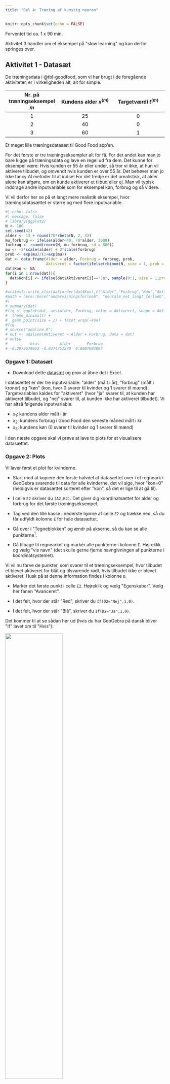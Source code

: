 ```yaml
---
title: "Del 4: Træning af kunstig neuron"
---
```



```r
knitr::opts_chunk$set(echo = FALSE)
```

::: {.estimeret_tid}

Forventet tid ca. 1 x 90 min.

Aktivitet 3 handler om et eksempel på \"slow learning\" og kan derfor springes over.

::: 


## Aktivitet 1 - Datasæt {.aimat}

De træningsdata i @tbl-goodfood, som vi har brugt i de foregående aktiviteter, er i virkeligheden alt, alt for simple. 

::: {#tbl-goodfood}
|Nr. på træningseksempel $m$ | Kundens alder $x^{(m)}$ | Targetværdi $t^{(m)}$ |
|:---:|:---:|:---:|
| $1$ | $25$ | $0$ |
| $2$ | $40$ | $0$ |
| $3$ | $60$ | $1$ |
Et meget lille træningsdatasæt til Good Food app'en.
::: 

For det første er tre træningseksempler alt for få. For det andet kan man jo bare kigge på træningsdata og lave en regel ud fra dem. Det kunne for eksempel være: Hvis kunden er 55 år eller under, så tror vi ikke, at hun vil aktivere tilbudet, og omvendt hvis kunden er over 55 år. Det behøver man jo ikke fancy AI metoder til at indse! For det tredje er det urealistisk, at alder alene kan afgøre, om en kunde aktiverer et tilbud eller ej. Man vil typisk inddrage andre inputvariable som for eksempel køn, forbrug og så videre. 

Vi vil derfor her se på et langt mere realistik eksempel, hvor træningsdatasættet er større og med flere inputvariable. 


```r
#| echo: false
#| message: false
# library(ggplot2)
N <- 100
set.seed(42)
alder <- 13 + round(70*rbeta(N, 2, 3))
mu_forbrug <- ifelse(alder<40, 70*alder, 3000)
forbrug <- round(rnorm(N, mu_forbrug, sd = 800))
mu <- -2*scale(alder) + 2*scale(forbrug)
prob <- exp(mu)/(1+exp(mu))
dat <- data.frame(Alder = alder, Forbrug = forbrug, prob, 
                  Aktiveret = factor(ifelse(rbinom(N, size = 1, prob = prob), "Ja", "Nej")))
dat$Kon <- NA
for(i in 1:nrow(dat)){
  dat$Kon[i] <- ifelse(dat$Aktiveret[i]=="Ja", sample(0:1, size = 1,prob=c(0.7,0.3)), sample(0:1,size = 1,prob=c(0.3,0.7)))
}

#writexl::write_xlsx(dat[order(dat$Kon),c("Alder","Forbrug","Kon","Aktiveret"#)],
#path = here::here("undervisningsforloeb", "neurale_net_langt_forloeb", #"data", "goodfood.xlsx")
#)
# summary(dat)
#fig <- ggplot(dat, aes(Alder, Forbrug, color = Aktiveret, shape = Aktiveret)) +
#  theme_minimal() +
#  geom_point(size = 2) + facet_wrap(~kon)
#fig
# source("adaline.R")
# out <- adaline(Aktiveret ~ Alder + Forbrug, data = dat)
# out$w
#          bias         Alder       Forbrug 
# -0.2975679652 -0.0374751270  0.0007693097 
```


::: {.callout-note collapse="false" appearance="minimal"}

### Opgave 1: Datasæt

- Download dette [datasæt](data/goodfood.xlsx) og prøv at åbne det i Excel. 

:::

I datasættet er der tre inputvariable: \"alder\" (målt i år), \"forbrug\" (målt i kroner) og \"køn\" (kon, hvor 0 svarer til kvinder og 1 svarer til mænd). Targetvariablen kaldes for \"aktiveret\" (hvor \"ja\" svarer til, at kunden har aktiveret tilbudet, og \"nej\" svarer til, at kunden ikke har aktiveret tilbudet). Vi har altså følgende inputvariable:

* $x_1$: kundens alder målt i år
* $x_2$: kundens forbrug i Good Food den seneste måned målt i kr.
* $x_3$: kundens køn (0 svarer til kvinder og 1 svarer til mænd)

I den næste opgave skal vi prøve at lave to plots for at visualisere datasættet.

::: {.callout-note collapse="false" appearance="minimal"}

### Opgave 2: Plots

Vi laver først et plot for kvinderne.

- Start med at kopiere den første halvdel af datasættet over i et regneark i GeoGebra svarende til data for alle kvinderne, det vil sige, hvor \"kon=0\" (heldigvis er datasættet sorteret efter \"kon\", så det er lige til at gå til).

- I celle `E2` skriver du `(A2,B2)`. Det giver dig koordinatsættet for alder og forbrug for det første træningseksempel.

- Tag ved den lille kasse i nederste hjørne af celle `E2` og trække ned, så du får udfyldt kolonne `E` for hele datasættet.

- Gå over i \"Tegneblokken\" og ændr på akserne, så du kan se alle punkterne[^1]. 

[^1]: Tryk på ikonet \"Flyt tegnefladen\" og hold cursoren henover for eksempel $y$-aksen. Når cursoren ændrer sig til en dobbeltpil, kan du ved at holde venstre musetast nede ændre på enhederne på aksen.

- Gå tilbage til regnearket og markér alle punkterne i kolonne `E`. Højreklik og vælg \"vis navn\" (det skulle gerne fjerne navngivningen af punkterne i koordinatsystemet).

Vi vil nu farve de punkter, som svarer til et træningseksempel, hvor tilbudet et blevet aktiveret for blåt og tilsvarende rødt, hvis tilbudet ikke er blevet aktiveret. Husk på at denne information findes i kolonne `D`.

- Markér det første punkt i celle `E2`. Højreklik og vælg \"Egenskaber\". Vælg her fanen \"Avanceret\". 

- I det felt, hvor der står \"Rød\", skriver du `If(D2="Nej",1,0)`. 

- I det felt, hvor der står \"Blå\", skriver du `If(D2="Ja",1,0)`. 

Det kommer til at se sådan her ud (hvis du har GeoGebra på dansk bliver \"If\" lavet om til \"Hvis\"):

![](images/egenskaber_avanceret.png){width=60% fig-align="center"}

::: {.description}
**Forklaring:** I GeoGebra repræsenteres farver ved hjælp af en rød/grøn/blå (RGB) farvemodel. Mængden af rød repræsenteres her som et tal mellem 0 og 1 og tilsvarende med grøn og blå. Når vi i feltet ved \"Rød\" skriver `If(D2="Nej",1,0)`, så betyder det, at hvis værdien i celle `D2` er \"Nej\" (kunden har ikke aktiveret tilbudet), så skal mængden af rød være 1 og 0 ellers. Og tilsvarende for mængden af blå, hvis `D2` har værdien \"Ja\".

:::

- Marker igen celle `E2` og tag ved den lille kasse i nederste hjørne af celle `E2` og trække ned, så du igen får udfyldt kolonne `E` for hele datasættet. Punkterne skulle nu gerne være farvet som ønsket.

- Indsæt nogle tekstfelter i tegneblokken (tryk på ikonet \"Skyder\" og vælg \"Tekst\"): Angiv, hvad der er ud af akserne, hvad de røde og blå punkter betyder, og at plottet er for kvinder.

- Indlæg i dette koordinatsystem en rette linje, som (for de fleste punkter) vil kunne bruges til at adskille de blå punkter fra de røde? Notér ligningen for en sådan linje.

- Lav et tilsvarende plot for mændene.

:::


## Aktivitet 2 - Brug af app {.aimat}

I denne aktivitet skal vi træne en kunstig neuron på datasættet fra opgave 1. Det vil sige, at vi skal have bestemt vægtene $w_0$, $w_1$, $w_2$ og $w_3$, så vi kan bruge sigmoid-funktionen til at beregne outputværdien $o$:

$$
o = \frac{1}{1+\mathrm{e}^{-(w_0+w_1 \cdot x_1+w_2 \cdot x_2+w_3 \cdot x_3)}}
$$

Udfra outputværdien vil vi prædiktere targetværdien på denne måde:

$$
\textrm{Kunden aktiverer tilbuddet: }
\begin{cases}
\textrm{Ja} & \textrm{hvis } o \geq 0.5\\
\textrm{Nej} & \textrm{hvis } o < 0.5\\
\end{cases}
$$ {#eq-pred}

Vægtene bestemmer vi ved at træne en kunstig neuron (det vil sige, at vi minimerer tabsfunktionen ved hjælp af gradientnedstigning):


::: {.callout-note collapse="false" appearance="minimal"}

### Opgave 3: Træning af kunstig neuron

- Åbn [neuron app'en](https://apps01.math.aau.dk/ai/neuron){target="blank"}.

- Upload [datasættet](data/goodfood.xlsx) (under \"Browse...\").

- Lav følgende indstillinger:
  
  + Vælg \"Aktiveret\" som target-variabel.
  
  + Vælg \"Ja\" som target-værdi.
  
  + Vælg \"Alder\", \"Forbrug\" og \"Kon\" som feature-variable (det vil sige inputvariable). Og sørg for at indtaste dem i den rækkefølge.
  
  + Lad alle startvægtene stå til $0$.
  
  + Behold en learning rate ($\eta$) på $0.001$.
  
  + Behold antal iterationer på $1000$.
  
  + Slideren ved \"Antal fold\" lader du være.
  
  + Vælg \"squared error\" som tabsfunktion.
  
  + Behold \"sigmoid\" som aktiveringsfunktion.
  
  + Behold fluebenet ved \"Brug feature-skalering\".

- Tryk på \"Kør!\".

Vi starter med at undersøge, om det ser ud som om, at vi har fundet et minimum for tabsfunktionen. En graf for tabsfunktionen som funktion af antal opdateringer af vægtene ses til højre i app'en.

- Ser det ud som om, at vi ved den sidste iteration har fundet minimum for tabsfunktionen (flader grafen ud eller er den stadig \"på vej nedad bakke\")? Notér slutværdien af tabsfunktionen (som står lige under grafen).

- Prøv at sætte antal iterationer til $10000$ (det tager lige lidt længere tid). Tænker du, at vi har fundet minimum nu?

- Notér værdien af vægtene $w_0$, $w_1$, $w_2$ og $w_3$, som står i tabellen ovenfor grafen for tabsfunktionen i højre side.

- Notér igen slutværdien af tabsfunktionen. Er værdien af tabsfunktionen blevet mindre sammenlignet med værdien ved $1000$ iterationer?

:::


::: {.callout-note collapse="false" appearance="minimal"}

### Opgave 4: Prædiktion ud fra vægtene

I (@eq-pred) laver vi en skillelinje ved $o=0.5$. Det svarer til ligningen:

$$
\frac{1}{1+\mathrm{e}^{-(w_0+w_1 \cdot x_1+w_2 \cdot x_2+w_3 \cdot x_3)}} = 0.5
$$

- Vis, at denne ligning er ensbetydende med ligningen

   $$
   w_0+w_1 \cdot x_1+w_2 \cdot x_2+w_3 \cdot x_3 = 0
   $$ {#eq-linje}
   
:::

Vi husker nu på, at $x_3$ angiver kundens køn. Det vil sige, at for kvinder er $x_3=0$, og for mænd er $x_3=1$. Det betyder, at vi kan lave en version af ligningen i (@eq-linje) for kvinder og en anden for mænd:

$$
\begin{aligned}
&\textrm{Kvinder:} \quad w_0+w_1 \cdot x_1+w_2 \cdot x_2 = 0 \\
&\textrm{Mænd:} \quad w_0+w_1 \cdot x_1+w_2 \cdot x_2+w_3 = 0
\end{aligned}
$$ {#eq-linje2}

Den generelle ligning for en ret linje er på formen

$$
a \cdot x + b \cdot y + c = 0
$$

Vi kan derfor se, at de to ligninger i (@eq-linje2) begge er på formen for en ret linje. I næste opgave skal vi have tegnet de tilhørende rette linjer:

::: {.callout-note collapse="false" appearance="minimal"}

### Opgave 5: Skillelinjer

Brug de vægte som du fandt i opgave 3 (med $10000$ iterationer).

- Brug de plots som du lavede i opgave 2 og indtegn de rette linjer med ligningerne i (@eq-linje2) (du skal selvfølgelig tegne linjen for kvinder i det plot, du lavede for kvinder og tilsvarende med mændene).

- Er de to linjer gode til at adskille de blå punkter fra de røde?

- Er de to linjer, som er baseret på den kunstige neuron, bedre end de linjer, som du selv tegnede i opgave 2?

:::

På baggrund af de to plots i opgave 5 skal vi have lavet en såkaldt **confusion matrix** og derefter beregnet en **klassifikationsnøjagtighed**.

::: {.callout-note collapse="false" appearance="minimal"}

### Opgave 6: Confusion matrix og klassifikationsnøjagtighed

Brug de to plots med de to skillelinjer, som du indtegnede i opgave 5. I vores eksempel vil det være sådan, at hvis et punkt ligger over skillelinjen, så vil vi prædiktere, at punktet er blåt og omvendt, hvis det ligger under skillelinjen.

- Udfyld tabellen herunder -- det er denne tabel, som kaldes for en **confusion matrix**. Når du for eksempel skal udfylde prædikteret blå og faktisk rød, så tæller du (i [begge]{.underline} plots) hvor mange røde punkter, som ligger over de to skillelinjer.

|  | Prædikteret blå (tilbud aktiveret)  | Prædikteret rød (tilbud ikke-aktiveret) |
|:---:|:---:|:---:|
| **Faktisk blå (tilbud aktiveret)** | | |
| **Faktisk rød (tilbud ikke-aktiveret)** | | |
: {.bordered}

Den andel af punkterne, som er blevet klassificeret korrekt, kaldes for  **klassifikationsnøjagtigheden** -- eller på engelsk *classification accuracy* (CA).

- Udregn på baggrund af din confusion matrix klassifikationsnøjagtigheden. Tjek dit resultat med resultatet fra app'en i opgave 3 (klassifikationsnøjagtigheden står under \"Model information\" til højre). Hvis du ikke får det samme, har du nok talt forkert!

:::

## Aktivitet 3 - Eksempel på slow learning {.aimat}

I aktivitet 2 i [del 3](neurale_net_del3.qmd) så vi, at man kan starte et sted på grafen for tabsfunktionen, som resulterer i \"slow learning\". Det vil sige, at det umiddelbart kan se ud som om, at man har fundet et minimum for tabsfunktionen, men i virkeligheden er man landet i et plateau, hvor værdien af tabsfunktionen kun ændrer sig langsomt.

Det skal vi se et konkret eksempel på nu.


::: {.callout-note collapse="false" appearance="minimal"}

### Opgave 7: Slow learning

- Åbn igen [neuron app'en](https://apps01.math.aau.dk/ai/neuron){target="blank"} og upload [datasættet](data/goodfood.xlsx) (under \"Browse...\").

- Vælg de samme indstillinger som i opgave 3, men sæt start-vægtene til $10$ og vælg at antallet af iterationer skal være $1000$. 

- Tryk på \"Kør!\". Ser det ud som om, at vi har fundet et minimum? Notér slutværdien af tabsfunktionen.

- Sæt antal iterationer op til $10000$. Er det bedre?

- Prøv med $35000$ (og hav lidt tålmodighed -- det tager lidt tid). Ser det ud som om, at vi har fundet minimum nu? Notér både slutværdien for tabsfunktionen og klassifikationsnøjagtigheden (CA) i dette tilfælde.

- Sæt antal iterationer op til $100000$. Er det bedre? Notér slutværdien for tabsfunktionen og CA.

- Sæt antal iterationer op til $200000$. Notér slutværdien for tabsfunktionen og CA.

- Notér nu værdien af vægtene $w_0$, $w_1$, $w_2$ og $w_3$, som står i tabellen ovenfor grafen for tabsfunktionen i højre side.

:::

Du har måske bemærket, at du har fået nogle andre værdier af vægtene her i opgave 7, end du gjorde i opgave 3. Lad os se lidt nærmere på det.


::: {.callout-note collapse="false" appearance="minimal"}

### Opgave 8: Et andet minimum

Brug de vægte som du fandt i opgave 7 (med $200000$ iterationer).

- Brug de plots som du lavede i opgave 2 og indtegn de rette linjer med ligningerne i (@eq-linje2) (du skal selvfølgelig tegne linjen for kvinder i det plot, du lavede for kvinder og tilsvarende med mændene).

I hvert plot har du nu to forskellige linjer, som kan bruges til at adskille de blå punkter fra de røde. 

- Er den ene linje bedre end den anden?

- Sammenlign slutværdien af tabsfunktionen, som du fandt i opgave 3 (hvor start-vægtene var sat til $0$ og antallet af iterationer var $10000$) med slutværdien af tabsfunktionen, som du fandt i opgave 7 (hvor start-vægtene var sat til $10$ og antallet af iterationer var $200000$). Hvilken værdi er mindst?

Der er her sket det, at vi har fundet to forskellige lokale minima for tabsfunktionen. Spørgsmål er, om der i praksis er den store forskel på de to:

- Sammenlign slutværdien af CA, som du fandt i opgave 6 (hvor start-vægtene var sat til $0$ og antallet af iterationer var $10000$) med CA, som du fandt i opgave 7 (hvor start-vægtene var sat til $10$ og antallet af iterationer var $200000$). Er der reelt nogen forskel på hvor god de to forskellige modeller er til at prædiktere på træningsdatasættet?

:::
